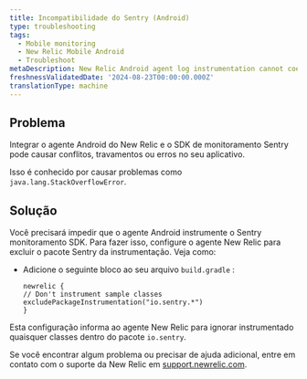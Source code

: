 ```yaml
---
title: Incompatibilidade do Sentry (Android)
type: troubleshooting
tags:
  - Mobile monitoring
  - New Relic Mobile Android
  - Troubleshoot
metaDescription: New Relic Android agent log instrumentation cannot coexist with Sentry Android.
freshnessValidatedDate: '2024-08-23T00:00:00.000Z'
translationType: machine
---
```


## Problema

Integrar o agente Android do New Relic e o SDK de monitoramento Sentry pode causar conflitos, travamentos ou erros no seu aplicativo.

Isso é conhecido por causar problemas como `java.lang.StackOverflowError`.

## Solução

Você precisará impedir que o agente Android instrumente o Sentry monitoramento SDK. Para fazer isso, configure o agente New Relic para excluir o pacote Sentry da instrumentação. Veja como:

* Adicione o seguinte bloco ao seu arquivo `build.gradle` :

  ```
  newrelic {
  // Don't instrument sample classes
  excludePackageInstrumentation("io.sentry.*")
  }
  ```

Esta configuração informa ao agente New Relic para ignorar instrumentado quaisquer classes dentro do pacote `io.sentry`.

Se você encontrar algum problema ou precisar de ajuda adicional, entre em contato com o suporte da New Relic em [support.newrelic.com](https://support.newrelic.com).